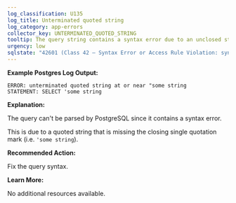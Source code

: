 ```yaml
---
log_classification: U135
log_title: Unterminated quoted string
log_category: app-errors
collector_key: UNTERMINATED_QUOTED_STRING
tooltip: The query string contains a syntax error due to an unclosed string
urgency: low
sqlstate: "42601 (Class 42 — Syntax Error or Access Rule Violation: syntax_error)"
---
```


**Example Postgres Log Output:**

```
ERROR: unterminated quoted string at or near "some string
STATEMENT: SELECT 'some string
```

**Explanation:**

The query can't be parsed by PostgreSQL since it contains a syntax error.

This is due to a quoted string that is missing the closing single quotation mark (i.e. `'some string`).

**Recommended Action:**

Fix the query syntax.

**Learn More:**

No additional resources available.
